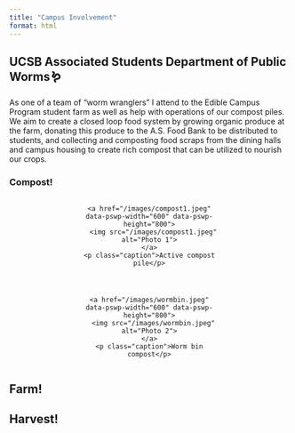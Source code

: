 ```yaml
---
title: "Campus Involvement"
format: html
---
```


## UCSB Associated Students Department of Public Worms🪱

As one of a team of "worm wranglers" I attend to the Edible Campus Program student farm as well as help with operations of our compost piles. We aim to create a closed loop food system by growing organic produce at the farm, donating this produce to the A.S. Food Bank to be distributed to students, and collecting and composting food scraps from the dining halls and campus housing to create rich compost that can be utilized to nourish our crops. 

### Compost!

<link rel="stylesheet" href="https://unpkg.com/photoswipe@5/dist/photoswipe.css" />
<script type="module">
  import PhotoSwipeLightbox from 'https://unpkg.com/photoswipe@5/dist/photoswipe-lightbox.esm.min.js';
  const lightbox = new PhotoSwipeLightbox({
    gallery: '#gallery',
    children: 'a',
    pswpModule: () => import('https://unpkg.com/photoswipe@5/dist/photoswipe.esm.min.js')
  });
  lightbox.init();
</script>

<div class="gallery" id="gallery">
  <div class="gallery-item">
    <a href="/images/compost1.jpeg" data-pswp-width="600" data-pswp-height="800">
      <img src="/images/compost1.jpeg" alt="Photo 1">
    </a>
    <p class="caption">Active compost pile</p>
  </div>
  <div class="gallery-item">
    <a href="/images/wormbin.jpeg" data-pswp-width="600" data-pswp-height="800">
      <img src="/images/wormbin.jpeg" alt="Photo 2">
    </a>
    <p class="caption">Worm bin compost</p>
  </div>
</div>

<style>
.gallery {
  display: flex;
  flex-wrap: wrap;
  gap: 1.5rem;
  justify-content: center;
  text-align: center;
}

.gallery-item {
  max-width: 250px;
}

.gallery-item img {
  width: 100%;
  border-radius: 8px;
  box-shadow: 0 2px 6px rgba(0,0,0,0.15);
  cursor: pointer;
}

.caption {
  font-size: 0.9rem;
  color: #444;
  margin-top: 0.5rem;
}
</style>

## Farm!





## Harvest!